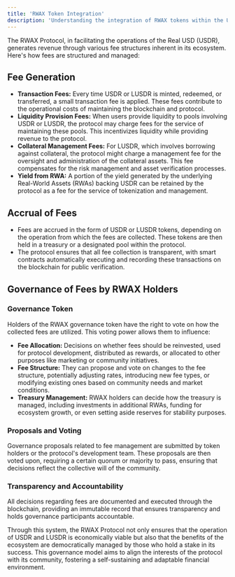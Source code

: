 ```yaml
---
title: 'RWAX Token Integration'
description: 'Understanding the integration of RWAX tokens within the USDR ecosystem'
---
```


The RWAX Protocol, in facilitating the operations of the Real USD (USDR), generates revenue through various fee structures inherent in its ecosystem. Here's how fees are structured and managed:

## Fee Generation

- **Transaction Fees:** Every time USDR or LUSDR is minted, redeemed, or transferred, a small transaction fee is applied. These fees contribute to the operational costs of maintaining the blockchain and protocol.
- **Liquidity Provision Fees:** When users provide liquidity to pools involving USDR or LUSDR, the protocol may charge fees for the service of maintaining these pools. This incentivizes liquidity while providing revenue to the protocol.
- **Collateral Management Fees:** For LUSDR, which involves borrowing against collateral, the protocol might charge a management fee for the oversight and administration of the collateral assets. This fee compensates for the risk management and asset verification processes.
- **Yield from RWA:** A portion of the yield generated by the underlying Real-World Assets (RWAs) backing USDR can be retained by the protocol as a fee for the service of tokenization and management.

## Accrual of Fees

- Fees are accrued in the form of USDR or LUSDR tokens, depending on the operation from which the fees are collected. These tokens are then held in a treasury or a designated pool within the protocol.
- The protocol ensures that all fee collection is transparent, with smart contracts automatically executing and recording these transactions on the blockchain for public verification.

## Governance of Fees by RWAX Holders

### Governance Token

Holders of the RWAX governance token have the right to vote on how the collected fees are utilized. This voting power allows them to influence:

- **Fee Allocation:** Decisions on whether fees should be reinvested, used for protocol development, distributed as rewards, or allocated to other purposes like marketing or community initiatives.
- **Fee Structure:** They can propose and vote on changes to the fee structure, potentially adjusting rates, introducing new fee types, or modifying existing ones based on community needs and market conditions.
- **Treasury Management:** RWAX holders can decide how the treasury is managed, including investments in additional RWAs, funding for ecosystem growth, or even setting aside reserves for stability purposes.

### Proposals and Voting

Governance proposals related to fee management are submitted by token holders or the protocol's development team. These proposals are then voted upon, requiring a certain quorum or majority to pass, ensuring that decisions reflect the collective will of the community.

### Transparency and Accountability

All decisions regarding fees are documented and executed through the blockchain, providing an immutable record that ensures transparency and holds governance participants accountable.

Through this system, the RWAX Protocol not only ensures that the operation of USDR and LUSDR is economically viable but also that the benefits of the ecosystem are democratically managed by those who hold a stake in its success. This governance model aims to align the interests of the protocol with its community, fostering a self-sustaining and adaptable financial environment.
 